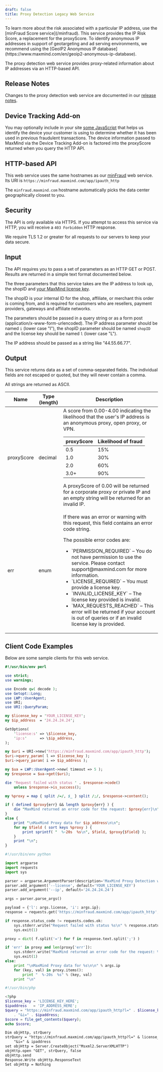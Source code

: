 ```yaml
---
draft: false
title: Proxy Detection Legacy Web Service
---
```


<Alert type="warning">
To learn more about the risk associated with a particular IP address, use the
[minFraud Score service](/minfraud). This service provides the IP Risk Score, a
replacement for the proxyScore. To identify anonymous IP addresses in support
of geotargeting and ad serving environments, we recommend using the
[GeoIP2 Anonymous IP database](https://www.maxmind.com/en/geoip2-anonymous-ip-database).
</Alert>

The proxy detection web service provides proxy-related information about IP
addresses via an HTTP-based API.

## Release Notes

Changes to the proxy detection web service are documented in our
[release notes](/minfraud/release-notes).

## Device Tracking Add-on

You may optionally include in your site [some JavaScript](/minfraud/track-devices) that
helps us identify the device your customer is using to determine whether it has
been used in previous fraudulent transactions. The device information passed to
MaxMind via the Device Tracking Add-on is factored into the proxyScore returned
when you query the HTTP API.

## HTTP-based API

This web service uses the same hostnames as our [minFraud](/minfraud) web
service. Its URI is `https://minfraud.maxmind.com/app/ipauth_http`

The `minfraud.maxmind.com` hostname automatically picks the data center
geographically closest to you.

## Security

The API is only available via HTTPS. If you attempt to access this service via
HTTP, you will receive a `403 Forbidden` HTTP response.

We require TLS 1.2 or greater for all requests to our servers to keep your data
secure.

## Input

The API requires you to pass a set of parameters as an HTTP GET or POST.
Results are returned in a simple text format documented below.

The three parameters that this service takes are the IP address to look up, the
shopID and [your MaxMind license key](https://www.maxmind.com/en/my_license_key).

The shopID is your internal ID for the shop, affiliate, or merchant this order
is coming from, and is required for customers who are resellers, payment
providers, gateways and affiliate networks.

The parameters should be passed in a query string or as a form post
(application/x-www-form-urlencoded). The IP address parameter should be named
`i` (lower case "I"), the shopID parameter should be named `shopID` and the
license key should be named `l` (lower case "L").

The IP address should be passed as a string like "44.55.66.77".

## Output

This service returns data as a set of comma-separated fields. The individual
fields are not escaped or quoted, but they will never contain a comma.

All strings are returned as ASCII.

<table>
   <thead>
      <tr>
         <th>Name</th>
         <th>Type (length)</th>
         <th>Description</th>
      </tr>
   </thead>
   <tbody>
      <tr>
         <td>proxyScore</td>
         <td>decimal</td>
         <td>
            A score from 0.00-4.00 indicating the likelihood that the user's IP address is
            an anonymous proxy, open proxy, or VPN.
            <table>
               <thead>
                  <tr>
                     <th>proxyScore</th>
                     <th>Likelihood of fraud</th>
                  </tr>
               </thead>
               <tbody>
                  <tr>
                     <td>0.5</td>
                     <td>15%</td>
                  </tr>
                  <tr>
                     <td>1.0</td>
                     <td>30%</td>
                  </tr>
                  <tr>
                     <td>2.0</td>
                     <td>60%</td>
                  </tr>
                  <tr>
                     <td>3.0+</td>
                     <td>90%</td>
                  </tr>
               </tbody>
            </table>
            A proxyScore of 0.00 will be returned for a corporate proxy or private IP and an empty
            string will be returned for an invalid IP.
         </td>
      </tr>
      <tr>
         <td>err</td>
         <td>enum</td>
         <td>
            <p>
               If there was an error or warning with this request, this field
               contains an error code string.
            </p>
            <p>
               The possible error codes are:
            </p>
            <ul>
               <li>`PERMISSION_REQUIRED` – You do not have permission to use the service. Please contact support@maxmind.com for more information.</li>
               <li>
                  `LICENSE_REQUIRED` – You must provide a license key.
               </li>
               <li>
                  `INVALID_LICENSE_KEY` – The license key provided is invalid.
               </li>
               <li>
                  `MAX_REQUESTS_REACHED` – This error will be returned
                  if your account is out of queries or if an invalid license key is
                  provided.
               </li>
            </ul>
         </td>
      </tr>
   </tbody>
</table>

## Client Code Examples

Below are some sample clients for this web service.

<CodeSet>

```perl
#!/usr/bin/env perl

use strict;
use warnings;

use Encode qw( decode );
use Getopt::Long;
use LWP::UserAgent;
use URI;
use URI::QueryParam;

my $license_key = 'YOUR_LICENSE_KEY';
my $ip_address  = '24.24.24.24';

GetOptions(
    'license:s' => \$license_key,
    'ip:s'      => \$ip_address,
);

my $uri = URI->new('https://minfraud.maxmind.com/app/ipauth_http');
$uri->query_param( l => $license_key );
$uri->query_param( i => $ip_address );

my $ua = LWP::UserAgent->new( timeout => 5 );
my $response = $ua->get($uri);

die 'Request failed with status ' . $response->code()
    unless $response->is_success();

my %proxy = map { split /=/, $_ } split /;/, $response->content();

if ( defined $proxy{err} && length $proxy{err} ) {
    die "MaxMind returned an error code for the request: $proxy{err}\n";
}
else {
    print "\nMaxMind Proxy data for $ip_address\n\n";
    for my $field ( sort keys %proxy ) {
        print sprintf( "  %-20s  %s\n", $field, $proxy{$field} );
    }
    print "\n";
}
```

```python
#!/usr/bin/env python

import argparse
import requests
import sys

parser = argparse.ArgumentParser(description='MaxMind Proxy Detection web service client')
parser.add_argument('--license', default='YOUR_LICENSE_KEY')
parser.add_argument('--ip', default='24.24.24.24')

args = parser.parse_args()

payload = {'l': args.license, 'i': args.ip};
response = requests.get('https://minfraud.maxmind.com/app/ipauth_http', params=payload)

if response.status_code != requests.codes.ok:
    sys.stderr.write("Request failed with status %s\n" % response.status_code)
    sys.exit(1)

proxy = dict( f.split('=') for f in response.text.split(';') )

if 'err' in proxy and len(proxy['err']):
    sys.stderr.write("MaxMind returned an error code for the request: %s\n" % proxy['err'])
    sys.exit(1)
else:
    print "\nMaxMind Proxy data for %s\n\n" % args.ip
    for (key, val) in proxy.items():
        print "  %-20s  %s" % (key, val)
    print "\n"
```

```php
#!/usr/bin/php

<?php
$license_key = 'LICENSE_KEY_HERE';
$ipaddress   = 'IP_ADDRESS_HERE';
$query = "https://minfraud.maxmind.com/app/ipauth_http?l=" . $license_key 
    . "&i=" . $ipaddress;
$score = file_get_contents($query);
echo $score;
```

```ASP
Dim objHttp, strQuery
strQuery = "https://minfraud.maxmind.com/app/ipauth_http?l=" & license_key & _
    "&i=" & ipaddress
set objHttp = Server.CreateObject("Msxml2.ServerXMLHTTP")
objHttp.open "GET", strQuery, false
objHttp.send
Response.Write objHttp.ResponseText
Set objHttp = Nothing
```
</CodeSet>

